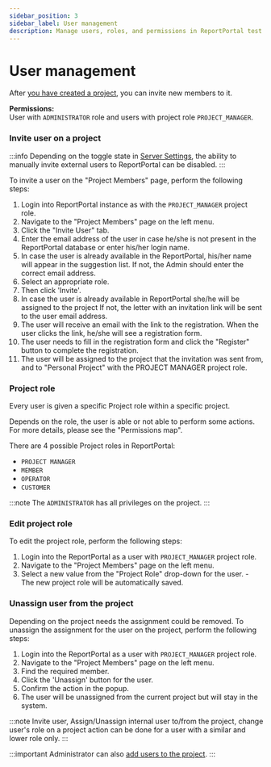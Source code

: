 ```yaml
---
sidebar_position: 3
sidebar_label: User management
description: Manage users, roles, and permissions in ReportPortal test automation reporting tools for secure project access control.
---
```


# User management

After [you have created a project](/admin-panel/AllProjectsPage#create-projects), you can invite new members to it.

**Permissions:**<br />
User with `ADMINISTRATOR` role and users with project role `PROJECT_MANAGER`.

### Invite user on a project

:::info
Depending on the toggle state in [Server Settings](/admin-panel/ServerSettings), the ability to manually invite external users to ReportPortal can be disabled.
:::

To invite a user on the "Project Members" page, perform the following steps:

1. Login into ReportPortal instance as with the `PROJECT_MANAGER` project role.
2. Navigate to the "Project Members" page on the left menu.
3. Click the "Invite User" tab.
4. Enter the email address of the user in case he/she is not present in the ReportPortal database or enter his/her login name.
5. In case the user is already available in the ReportPortal, his/her name will appear in the suggestion list.
If not, the Admin should enter the correct email address.
6. Select an appropriate role.
7. Then click 'Invite'.
8. In case the user is already available in ReportPortal she/he will be assigned to the project
If not, the letter with an invitation link will be sent to the user email address.
9. The user will receive an email with the link to the registration.
When the user clicks the link, he/she will see a registration form.
10. The user needs to fill in the registration form and click the "Register"
button to complete the registration.
11. The user will be assigned to the project that the invitation was sent from, and to "Personal Project" with the PROJECT
 MANAGER project role.

<MediaViewer src="https://youtu.be/VOk80XZHpWc" alt="Invite User From Project Members Page" type="video" />

### Project role

Every user is given a specific Project role within a specific project.

Depends on the role, the user is able or not able to perform some actions. For more details, please see the "Permissions map".

There are 4 possible Project roles in ReportPortal:

- `PROJECT MANAGER`
- `MEMBER`
- `OPERATOR`
- `CUSTOMER`

:::note
The `ADMINISTRATOR` has all privileges on the project.
:::

### Edit project role

To edit the project role, perform the following steps:

1. Login into the ReportPortal as a user with `PROJECT_MANAGER` project role.
2. Navigate to the "Project Members" page on the left menu.
3. Select a new value from the "Project Role" drop-down for the user. - The new project role will be automatically saved.

<MediaViewer src="https://youtu.be/DF38BbE5vws" alt="Edit Project Role From Project Members Page" type="video" />

### Unassign user from the project

Depending on the project needs the assignment could be removed.
To unassign the assignment for the user on the project, perform the following steps:

1. Login into the ReportPortal as a user with `PROJECT_MANAGER` project role.
2. Navigate to the "Project Members" page on the left menu.
3. Find the required member.
4. Click the 'Unassign' button for the user.
5. Confirm the action in the popup.
6. The user will be unassigned from the current project but will stay in the system.


:::note
Invite user, Assign/Unassign internal user to/from the project, change user's role on a project action can be done for a user
with a similar and lower role only.
:::

:::important
Administrator can also [add users to the project](/admin-panel/AllUsersPage).
:::
